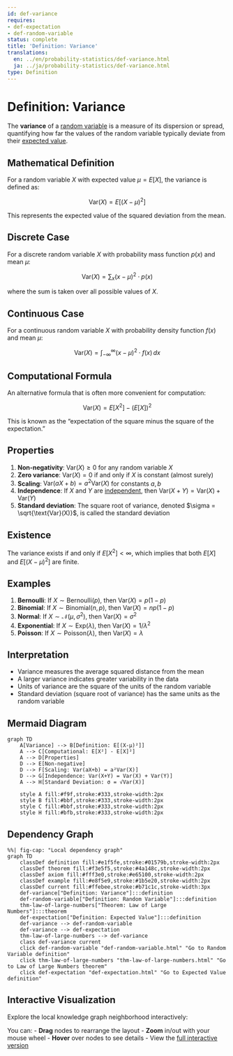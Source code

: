 ```yaml
---
id: def-variance
requires:
- def-expectation
- def-random-variable
status: complete
title: 'Definition: Variance'
translations:
  en: ../en/probability-statistics/def-variance.html
  ja: ../ja/probability-statistics/def-variance.html
type: Definition
---
```


# Definition: Variance {#def-variance}

The **variance** of a [random variable](def-random-variable.qmd) is a measure of its dispersion or spread, quantifying how far the values of the random variable typically deviate from their [expected value](def-expectation.qmd).

## Mathematical Definition

For a random variable $X$ with expected value $\mu = E[X]$, the variance is defined as:

$$\text{Var}(X) = E[(X - \mu)^2]$$

This represents the expected value of the squared deviation from the mean.

## Discrete Case

For a discrete random variable $X$ with probability mass function $p(x)$ and mean $\mu$:

$$\text{Var}(X) = \sum_{x} (x - \mu)^2 \cdot p(x)$$

where the sum is taken over all possible values of $X$.

## Continuous Case

For a continuous random variable $X$ with probability density function $f(x)$ and mean $\mu$:

$$\text{Var}(X) = \int_{-\infty}^{\infty} (x - \mu)^2 \cdot f(x) \, dx$$

## Computational Formula

An alternative formula that is often more convenient for computation:

$$\text{Var}(X) = E[X^2] - (E[X])^2$$

This is known as the "expectation of the square minus the square of the expectation."

## Properties

1. **Non-negativity**: $\text{Var}(X) \geq 0$ for any random variable $X$
2. **Zero variance**: $\text{Var}(X) = 0$ if and only if $X$ is constant (almost surely)
3. **Scaling**: $\text{Var}(aX + b) = a^2 \text{Var}(X)$ for constants $a, b$
4. **Independence**: If $X$ and $Y$ are [independent](def-independence.qmd), then $\text{Var}(X + Y) = \text{Var}(X) + \text{Var}(Y)$
5. **Standard deviation**: The square root of variance, denoted $\sigma = \sqrt{\text{Var}(X)}$, is called the standard deviation

## Existence

The variance exists if and only if $E[X^2] < \infty$, which implies that both $E[X]$ and $E[(X - \mu)^2]$ are finite.

## Examples

1. **Bernoulli**: If $X \sim \text{Bernoulli}(p)$, then $\text{Var}(X) = p(1-p)$
2. **Binomial**: If $X \sim \text{Binomial}(n, p)$, then $\text{Var}(X) = np(1-p)$
3. **Normal**: If $X \sim \mathcal{N}(\mu, \sigma^2)$, then $\text{Var}(X) = \sigma^2$
4. **Exponential**: If $X \sim \text{Exp}(\lambda)$, then $\text{Var}(X) = 1/\lambda^2$
5. **Poisson**: If $X \sim \text{Poisson}(\lambda)$, then $\text{Var}(X) = \lambda$

## Interpretation

- Variance measures the average squared distance from the mean
- A larger variance indicates greater variability in the data
- Units of variance are the square of the units of the random variable
- Standard deviation (square root of variance) has the same units as the random variable

## Mermaid Diagram

```mermaid
graph TD
    A[Variance] --> B[Definition: E[(X-μ)²]]
    A --> C[Computational: E[X²] - E[X]²]
    A --> D[Properties]
    D --> E[Non-negative]
    D --> F[Scaling: Var(aX+b) = a²Var(X)]
    D --> G[Independence: Var(X+Y) = Var(X) + Var(Y)]
    A --> H[Standard Deviation: σ = √Var(X)]

    style A fill:#f9f,stroke:#333,stroke-width:2px
    style B fill:#bbf,stroke:#333,stroke-width:2px
    style C fill:#bbf,stroke:#333,stroke-width:2px
    style H fill:#bfb,stroke:#333,stroke-width:2px
```

## Dependency Graph

```mermaid
%%| fig-cap: "Local dependency graph"
graph TD
    classDef definition fill:#e1f5fe,stroke:#01579b,stroke-width:2px
    classDef theorem fill:#f3e5f5,stroke:#4a148c,stroke-width:2px
    classDef axiom fill:#fff3e0,stroke:#e65100,stroke-width:2px
    classDef example fill:#e8f5e9,stroke:#1b5e20,stroke-width:2px
    classDef current fill:#ffebee,stroke:#b71c1c,stroke-width:3px
    def-variance["Definition: Variance"]:::definition
    def-random-variable["Definition: Random Variable"]:::definition
    thm-law-of-large-numbers["Theorem: Law of Large Numbers"]:::theorem
    def-expectation["Definition: Expected Value"]:::definition
    def-variance --> def-random-variable
    def-variance --> def-expectation
    thm-law-of-large-numbers --> def-variance
    class def-variance current
    click def-random-variable "def-random-variable.html" "Go to Random Variable definition"
    click thm-law-of-large-numbers "thm-law-of-large-numbers.html" "Go to Law of Large Numbers theorem"
    click def-expectation "def-expectation.html" "Go to Expected Value definition"
```

## Interactive Visualization

Explore the local knowledge graph neighborhood interactively:

::: {.graph-viz data-id="def-variance" data-width="700" data-height="500"}
:::

You can:
- **Drag** nodes to rearrange the layout
- **Zoom** in/out with your mouse wheel
- **Hover** over nodes to see details
- View the [full interactive version](../../output/interactive/def-variance.html){target="_blank"}
